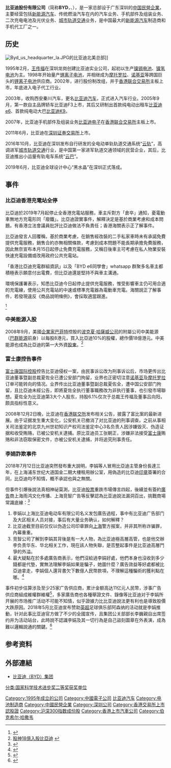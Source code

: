 {{Infobox_Company
| company_name = 比亚迪股份有限公司
| company_logo = [[File:Byd.gif|File:Byd.gif]]
| company_type = [[上市公司|上市公司]]
| traded_as = {{sehk|1211}}<br>{{szse|002594}}
| foundation = {{Start date|1995|2|10}}，{{CHN}}[[廣東省|廣東省]][[深圳市|深圳市]]
| location = {{CHN}}[[廣東省|廣東省]][[深圳市|深圳市]][[坪山區|坪山區]]比亚迪路3009号比亚迪园区
| founder = [[王傳福|王傳福]]
| industry = 汽车、手机部件及组装、二次充电电池及光伏、城市轨道交通
| products = 
| revenue = 1034.70亿元（2016年）<ref name=nb>{{cite web|url=http://quotes.money.163.com/f10/ggmx_002594_3158214.html|title=比亚迪：2016年年度报告|publisher=网易财经|access-date=2017-11-28|archive-url=https://web.archive.org/web/20171201033409/http://quotes.money.163.com/f10/ggmx_002594_3158214.html|archive-date=2017-12-01|dead-url=yes}}</ref>
| net_income = 50.52亿元（2016年）<ref name=nb/>
| parent = 
| homepage = {{URL|http://www.byd.com}}
| name_en = BYD Company Limited
| slogan = Build Your Dream
}}

'''比亚迪股份有限公司'''（简称'''BYD'''，{{sehk|1211}}、{{szse|002594}}），是一家总部设于广东深圳的[[中国|中国]][[民營企業|民營企業]]，主要经营包括[[新能源汽车|新能源汽车]]、传统燃油汽车在内的汽车业务、手机部件及组装业务、二次充电电池及光伏业务、[[城市轨道交通|城市轨道交通]]业务，是中国最大的[[新能源汽车|新能源汽车]]制造商和手机代工厂之一。

==历史==
[[File:Byd_us_headquarter_la.JPG|thumb]]的比亚迪北美总部]]

1995年2月，[[王传福|王传福]]在深圳龙岗创建比亚迪实业公司，起初以生产[[镍镉电池|镍镉电池]]、[[镍氢电池|镍氢电池]]为主。1998年开始量产[[锂离子电池|锂离子电池]]，并相继成为[[摩托罗拉|摩托罗拉]]、[[诺基亚|诺基亚]]等跨国巨头的[[锂离子电池|锂离子电池]]供应商。2002年，进行股份制改组，并于[[香港联合交易所|香港联合交易所]]主板上市，年底进入电子代工行业。

2003年，收购西安秦川汽车，更名[[比亚迪汽车|比亚迪汽车]]，正式进入汽车行业。2005年9月，第一款自主品牌轿车比亚迪F3上市，其后又研制出首款纯电动出租车[[比亚迪e6|比亚迪e6]]、首款纯电动大巴[[比亚迪K9|比亚迪K9]]。

2007年，比亚迪手机部件及组装业务[[比亚迪电子|比亚迪电子]]在[[香港联合交易所|香港联合交易所]]主板上市。

2011年6月，比亚迪在[[深圳证券交易所|深圳证券交易所]]上市。

2016年10月，比亚迪在深圳发布自行研发的全电动单轨轨道交通系统“[[云轨|云轨]]”，高调进军[[城市轨道交通|城市轨道交通]]行业，是中国第一家进军轨道交通领域的民营企业，其后，比亚迪推出小运量有轨电车系统“[[云巴|云巴]]”。

2019年6月，比亚迪全球设计中心“黑水晶”在深圳正式落成。

== 事件 ==
===比亞迪香港充電站全停===
比亞迪於2019年7月起停止全香港充電站服務，車主斥對方「倉卒」通知，憂電動車無地方充電形同「廢鐵」。比亞迪證實事件，解釋決定是基於商業考慮和成本問題。有香港立法會議員批評比亞迪做法不負責任；香港海關表示正了解事件。

比亞迪發言人回覆稱，基於商業考慮，在銷售經改裝的二手私家車時未有承諾免費提供充電服務，銷售合約亦無相關條款，考慮到成本問題不能長期承擔免費服務，因此無奈宣布本月15日起停止免費充電服務，又稱日後車主可考慮在私人物業安裝快速充電設備或改用政府公共充電站。

「香港比亞迪充電群組資訊」以及「BYD e6同學會」whatsapp 群聚多名車主都積極表示願意付出電費，但比亞迪還是堅持不與車主溝通。

環境保護署表示，知悉比亞迪今日起停止提供充電服務，惟受影響車主仍可用合適的充電線，使用公共充電站的中速或標準充電器為電動車充電。海關說正了解事件，若發現違反《商品說明條例》，會採取適當跟進。

<ref>{{Cite web |url=https://news.mingpao.com/pns/%e6%b8%af%e8%81%9e/article/20190715/s00002/1563128601146/%e6%af%94%e4%ba%9e%e8%bf%aa%e5%85%85%e9%9b%bb%e7%ab%99%e5%85%a8%e5%81%9c-%e8%bb%8a%e4%b8%bb%e5%98%86%e5%ba%a7%e9%a7%95%e8%ae%8a%e5%bb%a2%e9%90%b5-%e5%85%ac%e5%8f%b8%e7%a8%b1%e5%95%86%e6%a5%ad%e8%80%83%e6%85%ae-%e8%ad%b0%e5%93%a1%e6%89%b9%e4%b8%8d%e8%b2%a0%e8%b2%ac%e4%bb%bb |title=比亞迪充電站全停 車主嘆座駕變廢鐵 公司稱商業考慮 議員批不負責任 |access-date=2019-07-15 |archive-date=2021-03-19 |archive-url=https://web.archive.org/web/20210319162740/https://news.mingpao.com/pns/%E6%B8%AF%E8%81%9E/article/20190715/s00002/1563128601146/%E6%AF%94%E4%BA%9E%E8%BF%AA%E5%85%85%E9%9B%BB%E7%AB%99%E5%85%A8%E5%81%9C-%E8%BB%8A%E4%B8%BB%E5%98%86%E5%BA%A7%E9%A7%95%E8%AE%8A%E5%BB%A2%E9%90%B5-%E5%85%AC%E5%8F%B8%E7%A8%B1%E5%95%86%E6%A5%AD%E8%80%83%E6%85%AE-%E8%AD%B0%E5%93%A1%E6%89%B9%E4%B8%8D%E8%B2%A0%E8%B2%AC%E4%BB%BB |dead-url=no }}</ref>

===中美能源入股===
2008年9月，美國[[企業家|企業家]][[巴菲特|巴菲特]]控股的[[波克夏·哈薩威公司|波克夏·哈薩威公司]]的附屬公司中美能源（[[巴群能源|巴群能源]]前身）以每股8港元，買入比亞迪10%的股權，總作價18億港元。中美能源也成為比亞迪的第一大外資[[股東|股東]]。<ref>[http://news.sina.com.hk/cgi-bin/nw/show.cgi/19/1/1/887602/1.html 股神18億入股比亞迪] {{Wayback|url=http://news.sina.com.hk/cgi-bin/nw/show.cgi/19/1/1/887602/1.html |date=20081102200043 }}</ref>

=== 富士康控告事件 ===
[[富士康|富士康国际控股]]控告比亚迪侵权一案，由民事诉讼改为刑事诉讼后，市场更传出比亚迪董事暨副总裁夏佐全已遭公安部门拘留，业界也正密切注意[[诺基亚|诺基亚]]及[[摩托罗拉|摩托罗拉]]订单可能转向的情况。业界传出比亚迪董事暨副总裁夏佐全，遭中国公安部门拘留，且比亞迪未經公告，即將夏佐全执行董事職務改为非执行董事，也引發市場聯想。夏佐全为比亚迪第3大个人股东，持股6.1%仅次于总裁王传福及董事吕向阳，颇具指标性意义。

2008年12月2日晚，比亚迪在[[香港联交所|香港联交所]]发布相关公告，披露了富比案的最新进展。由于证据发生重大变化，公安机关已撤消了对比亚迪的刑事调查。之前从事相关司法鉴定的北京九州世初知识产权司法鉴定中心3名负责人因涉嫌毁灭、伪造证据和收受贿赂，已被公安机关逮捕。原比亚迪员工张朝正，涉嫌非法接受[[富士康|富士康]]贿赂和非法窃取保密文件，亦被公安机关逮捕，并将追究刑事责任。

=== 李娟詐欺事件 ===
2018年7月12日比亚迪突然發布重大說明，李娟等人冒用比亞迪主管身份長達三年，在上海浦东世纪大道国金二期大樓租用辦公室，用偽造的比亞迪[[印章|印章]]簽署的合同，比亞迪均不知情，概不承認也與之無關。

但事件引爆後說法真相神祕莫測，比亚迪[[股票|股票]]重跌市場傳言四起，後續並有簽約[[廣告|廣告]]商上海雨鸿文化传播、上海竞智广告等反擊認為比亚迪說法漏洞百出，挑戰商場常識底線：<ref>{{Cite web |url=http://news.sina.com.cn/c/2018-07-16/doc-ihfkffak4212746.shtml |title=新浪-李娟事件始末難解 |access-date=2018-07-16 |archive-date=2021-03-19 |archive-url=https://web.archive.org/web/20210319162746/http://news.sina.com.cn/c/2018-07-16/doc-ihfkffak4212746.shtml |dead-url=no }}</ref>
#李娟以上海比亚迪电动车有限公司名义发包廣告過程，事中有比亚迪广告部门及大区相关人员对接，事后有大量业务确认，如何解釋？
#比亚迪截至目前仅仅以伪造公司印章罪向[[上海|上海]]警方报案，并非其所称诈骗罪，內幕重重。
#竞智公司了解到李娟其背後是有一大人物，為比亚迪極高層高管，也是他交辦李负责华东、华北相关工作，現在該人物失聯，是否整起事件是比亚迪高層鬥爭的外溢。
#最大疑點在於多處廣告商表示，他們沒給過李娟好處，他們本身也沒收到多少錢都是代墊，實無法理解李娟如果是騙子，她圖什麼？廣告效益等好處都被比亞迪拿走，李娟個人還背書欠下數億人民幣款項，不理解這種騙術的獲利點在哪。<ref>{{Cite web |url=https://www.moneydj.com/KMDJ/News/NewsViewer.aspx?a=8ff0fe26-c1c8-462c-ab50-b1b9a89b072a |title=比亞迪重摔6%！稱佛心騙子幫拉廣告 |access-date=2018-07-16 |archive-url=https://web.archive.org/web/20180716140528/https://www.moneydj.com/KMDJ/News/NewsViewer.aspx?a=8ff0fe26-c1c8-462c-ab50-b1b9a89b072a |archive-date=2018-07-16 |dead-url=yes }}</ref>

事件初步估算涉及至少25家广告供应商，累计金额高达11亿元人民幣，涉事广告供应商組成維權群維權<ref>{{cite web |title=是老賴還是受害者？比亞迪“廣告門”事件六大疑點重重 |url=https://www.title01.net/2018/07/20/%E6%98%AF%E8%80%81%E8%B3%B4%E9%82%84%E6%98%AF%E5%8F%97%E5%AE%B3%E8%80%85%EF%BC%9F%E6%AF%94%E4%BA%9E%E8%BF%AA%E5%BB%A3%E5%91%8A%E9%96%80%E4%BA%8B%E4%BB%B6%E5%85%AD%E5%A4%A7%E7%96%91/ |website=壹头条 |access-date=2018-07-20 |archive-url=https://web.archive.org/web/20180720080922/https://www.title01.net/2018/07/20/%E6%98%AF%E8%80%81%E8%B3%B4%E9%82%84%E6%98%AF%E5%8F%97%E5%AE%B3%E8%80%85%EF%BC%9F%E6%AF%94%E4%BA%9E%E8%BF%AA%E5%BB%A3%E5%91%8A%E9%96%80%E4%BA%8B%E4%BB%B6%E5%85%AD%E5%A4%A7%E7%96%91/ |archive-date=2018-07-20 |dead-url=yes }}</ref>，多家廣告商也各種舉證文件、錄像等比亚迪对于李娟所开展的市场推广活动不可能不知情，似乎證據力比比亚迪說法更有利也是導致股價大跌原因。2018年5月比亚迪宣布赞助[[英超|英超]]足球俱乐部阿森纳的活动就是李娟推動，针对此事比亚迪官方做了不少的全國宣传，且集团公关部部长李巍親自出席签约并为活动站台，此時說不認識李娟及其一切行為是自己盜刻圖章在外表演，成為難以邏輯說通的關鍵。<ref>{{Cite web |url=http://finance.ifeng.com/a/20180717/16388654_0.shtml |title=比亚迪广告门事件怪異連連 |access-date=2018-07-18 |archive-date=2021-03-19 |archive-url=https://web.archive.org/web/20210319161232/http://finance.ifeng.com/a/20180717/16388654_0.shtml |dead-url=no }}</ref>

==参考资料==
{{Reflist}}

==外部連結==
* [http://www.byd.com 比亚迪（BYD）集团] {{Wayback|url=http://www.byd.com/ |date=20120211113922 }}
{{CSI-300}}{{Hang Seng Index Constituent Stocks}}
{{Hang Seng China 50 Index}}
{{Hang Seng China Enterprises Index}}
{{中國汽車製造業}}
{{SZSECI}}

[[Category:1995年成立的公司|Category:1995年成立的公司]]
[[Category:中國電子公司|Category:中國電子公司]]
[[Category:比亚迪汽车|]]
[[Category:电池制造商|Category:电池制造商]]
[[Category:中國民營企業|Category:中國民營企業]]
[[Category:深圳公司|Category:深圳公司]]
[[Category:香港交易所上市認股證|Category:香港交易所上市認股證]]
[[Category:沪深300指数成份股|Category:沪深300指数成份股]]
[[Category:香港上市汽車公司|Category:香港上市汽車公司]]
[[Category:伯克希尔·哈撒韦|Category:伯克希尔·哈撒韦]]
[[分类:国家科学技术进步奖二等奖获奖单位|分类:国家科学技术进步奖二等奖获奖单位]]
